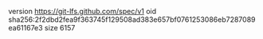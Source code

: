 version https://git-lfs.github.com/spec/v1
oid sha256:2f2dbd2fea9f363745f129508ad383e657bf0761253086eb7287089ea61167e3
size 6157
